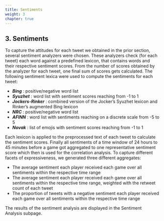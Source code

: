 ```yaml
---
title: Sentiments
weight: 3
chapter: true
---
```


<style>#chapter p {
text-align: justify} #chapter h3 {
text-align: left}
</style>

## 3. Sentiments

To capture the attitudes for each tweet we obtained in the prior section, several sentiment analyzers were chosen. These analyzers check (for each tweet) each word against a predefined lexicon, that contains words and their respective sentiment scores. From the number of scores obtained by the analyzer for each tweet, one final sum of scores gets calculated.
The following sentiment lexica were used to compute the sentiments for each tweet: 

- **_Bing_** : positive/negative word list 
- **_Syuzhet_** : word list with sentiment scores reaching from -1 to 1 
- **_Jockers-Rinker_** : combined version of the Jocker's Syuzhet lexicon and Rinker's augmented Bing lexicon 
- **_NRC_** : positive/negative word list 
- **_AFINN_** : word list with sentiments reaching on a discrete scale from -5 to 5 
- **_Novak_** : list of emojis with sentiment scores reaching from -1 to 1

Each lexicon is applied to the preprocessed text of each tweet to calculate the sentiment scores. Finally all sentiments of a time window of 24 hours to 45 minutes before a game got aggregated to one representative sentiment score which then is used for the correlation analysis. To capture different facets of expressiveness, we generated three different aggregates:

- The average sentiment each player received each game over all sentiments within the respective time range
- The average sentiment each player received each game over all sentiments within the respective time range, weighted with the retweet count of each tweet
- The proportion of tweets with a negative sentiment each player received each game over all sentiments within the respective time range

The results of the sentiment analysis are displayed in the Sentiment Analysis subpage.